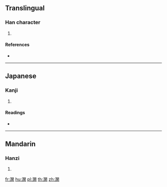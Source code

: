{{character info/new}}
==Translingual==

===Han character===
{{Han char|rn=85|rad=水|as=12|sn=15|four=37120|canj=EAND|ids=⿰氵閑}}

# {{defn|Han|sort=水12}}

====References====
* {{Han ref|kx=0652.210|dkj=18349|dj=1062.170|hdz=31749.020|uh=6F96|ud=28566|bh=E647|bd=58951}}

----

==Japanese==

===Kanji===
{{ja-kanji|grade=|rs=水12}}

# {{defn|lang=ja|sort=水12}}

====Readings====
* {{ja-readings|on=[[かん]] (kan), [[げん]] (gen)|kun=[[はてがない]] (hateganai)}}

----

==Mandarin==

===Hanzi===
{{cmn-hanzi|pin=[[xiān]] ([[xian1]])|wg=hsien<sup>1</sup>}}

# {{defn|lang=cmn|sort=水12}}

[[fr:澖]]
[[hu:澖]]
[[pl:澖]]
[[th:澖]]
[[zh:澖]]